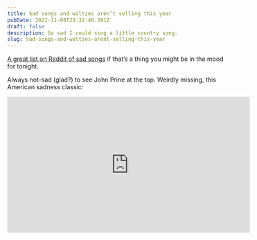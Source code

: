 ```yaml
---
title: Sad songs and waltzes aren’t selling this year
pubDate: 2022-11-08T23:32:40.391Z
draft: false
description: So sad I could sing a little country song.
slug: sad-songs-and-waltzes-arent-selling-this-year
---
```

[A great list on Reddit of sad songs](https://www.reddit.com/r/Music/comments/yp0l4a/saddest_songs_youve_ever_heard/) if that’s a thing you might be in the mood for tonight.

Always not-sad (glad?) to see John Prine at the top. Weirdly missing, this American sadness classic:

<iframe width="560" height="315" src="https://www.youtube.com/embed/4WXYjm74WFI" title="YouTube video player" frameborder="0" allow="accelerometer; autoplay; clipboard-write; encrypted-media; gyroscope; picture-in-picture" allowfullscreen></iframe>